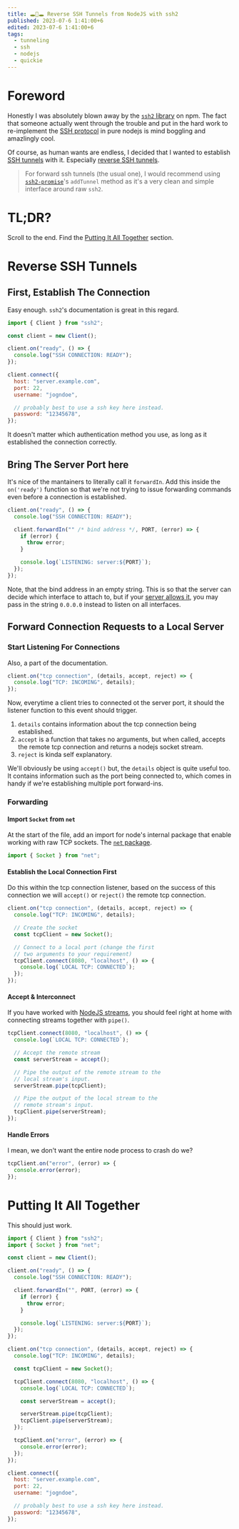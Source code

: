```yaml
---
title: 🕳️🔌🕳️ Reverse SSH Tunnels from NodeJS with ssh2
published: 2023-07-6 1:41:00+6
edited: 2023-07-6 1:41:00+6
tags:
  - tunneling
  - ssh
  - nodejs
  - quickie
---
```


# Foreword

Honestly I was absolutely blown away by the [`ssh2` library](https://www.npmjs.com/package/ssh2) on npm.
The fact that someone actually went through the trouble and put in the hard work to re-implement the
[SSH protocol](https://datatracker.ietf.org/doc/html/rfc4253) in pure nodejs is mind boggling and amazlingly
cool.

Of course, as human wants are endless, I decided that I wanted to establish
[SSH tunnels](https://www.ssh.com/academy/ssh/tunneling-example) with it.
Especially [reverse SSH tunnels](https://www.howtogeek.com/428413/what-is-reverse-ssh-tunneling-and-how-to-use-it/).

> For forward ssh tunnels (the usual one), I would recommend using [`ssh2-promise`](https://www.npmjs.com/package/ssh2-promise)'s `addTunnel`
> method as it's a very clean and simple interface around raw `ssh2`.

# TL;DR?

Scroll to the end. Find the [Putting It All Together](#putting-it-all-together) section.

# Reverse SSH Tunnels

## First, Establish The Connection

Easy enough. `ssh2`'s documentation is great in this regard.

```javascript
import { Client } from "ssh2";

const client = new Client();

client.on("ready", () => {
  console.log("SSH CONNECTION: READY");
});

client.connect({
  host: "server.example.com",
  port: 22,
  username: "jogndoe",

  // probably best to use a ssh key here instead.
  password: "12345678",
});
```

It doesn't matter which authentication method you use, as long as it
established the connection correctly.

## Bring The Server Port here

It's nice of the mantainers to literally call it `forwardIn`. Add this
inside the `on('ready')` function so that we're not trying to issue forwarding commands
even before a connection is established.

```js
client.on("ready", () => {
  console.log("SSH CONNECTION: READY");

  client.forwardIn("" /* bind address */, PORT, (error) => {
    if (error) {
      throw error;
    }

    console.log(`LISTENING: server:${PORT}`);
  });
});
```

Note, that the bind address in an empty string. This is so that the server can decide
which interface to attach to, but if your [server allows it](https://www.ssh.com/academy/ssh/tunneling-example#remote-forwarding), you may pass in the string
`0.0.0.0` instead to listen on all interfaces.

## Forward Connection Requests to a Local Server

### Start Listening For Connections

Also, a part of the documentation.

```js
client.on("tcp connection", (details, accept, reject) => {
  console.log("TCP: INCOMING", details);
});
```

Now, everytime a client tries to connected ot the server port, it should the listener
function to this event should trigger.

1. `details` contains information about the tcp connection being established.
2. `accept` is a function that takes no arguments, but when called, accepts the
   remote tcp connection and returns a nodejs socket stream.
3. `reject` is kinda self explanatory.

We'll obviously be using `accept()` but, the `details` object is quite useful too.
It contains information such as the port being connected to, which comes in handy
if we're establishing multiple port forward-ins.

### Forwarding

#### Import `Socket` from `net`

At the start of the file, add an import for node's internal package
that enable working with raw TCP sockets. The [`net` package](https://codeforgeek.com/nodejs-net-module/).

```js
import { Socket } from "net";
```

#### Establish the Local Connection First

Do this within the tcp connection listener, based on the success of this connection
we will `accept()` or `reject()` the remote tcp connection.

```js
client.on("tcp connection", (details, accept, reject) => {
  console.log("TCP: INCOMING", details);

  // Create the socket
  const tcpClient = new Socket();

  // Connect to a local port (change the first
  // two arguments to your requirement)
  tcpClient.connect(8080, "localhost", () => {
    console.log(`LOCAL TCP: CONNECTED`);
  });
});
```

#### Accept & Interconnect

If you have worked with [NodeJS streams](https://www.freecodecamp.org/news/node-js-streams-everything-you-need-to-know-c9141306be93/), 
you should feel right at home with connecting streams together with `pipe()`.

```js
tcpClient.connect(8080, "localhost", () => {
  console.log(`LOCAL TCP: CONNECTED`);

  // Accept the remote stream
  const serverStream = accept();

  // Pipe the output of the remote stream to the
  // local stream's input.
  serverStream.pipe(tcpClient);

  // Pipe the output of the local stream to the
  // remote stream's input.
  tcpClient.pipe(serverStream);
});
```

#### Handle Errors

I mean, we don't want the entire node process to crash do we?

```js
tcpClient.on("error", (error) => {
  console.error(error);
});
```

# Putting It All Together

This should just work.

```javascript
import { Client } from "ssh2";
import { Socket } from "net";

const client = new Client();

client.on("ready", () => {
  console.log("SSH CONNECTION: READY");

  client.forwardIn("", PORT, (error) => {
    if (error) {
      throw error;
    }

    console.log(`LISTENING: server:${PORT}`);
  });
});

client.on("tcp connection", (details, accept, reject) => {
  console.log("TCP: INCOMING", details);

  const tcpClient = new Socket();

  tcpClient.connect(8080, "localhost", () => {
    console.log(`LOCAL TCP: CONNECTED`);

    const serverStream = accept();

    serverStream.pipe(tcpClient);
    tcpClient.pipe(serverStream);
  });

  tcpClient.on("error", (error) => {
    console.error(error);
  });
});

client.connect({
  host: "server.example.com",
  port: 22,
  username: "jogndoe",

  // probably best to use a ssh key here instead.
  password: "12345678",
});
```
